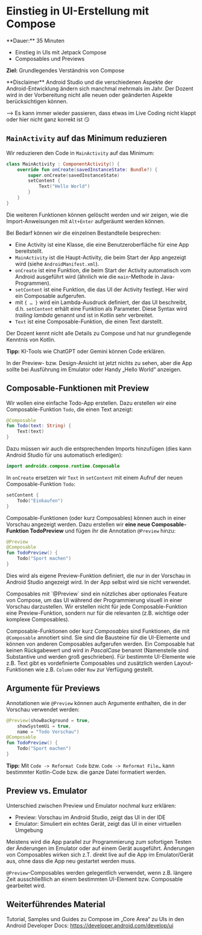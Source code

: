 
# Einstieg in UI-Erstellung mit Compose

<Callout>
  **Dauer:** 35 Minuten 

  - Einstieg in UIs mit Jetpack Compose
  - Composables und Previews

  **Ziel:** Grundlegendes Verständnis von Compose
</Callout>

<Callout type="error" emoji="‼️">
**Disclaimer**
Android Studio und die verschiedenen Aspekte der 
Android-Entwicklung ändern sich manchmal mehrmals im Jahr.
Der Dozent wird in der Vorbereitung nicht alle neuen
oder geänderten Aspekte berücksichtigen können.

&xrarr; Es kann immer wieder passieren, dass etwas im
Live Coding nicht klappt oder hier nicht ganz korrekt ist
😏
</Callout>


## `MainActivity` auf das Minimum reduzieren

Wir reduzieren den Code in `MainActivity` auf das Minimum:

```kotlin filename="MainActivity.kt"
class MainActivity : ComponentActivity() {
    override fun onCreate(savedInstanceState: Bundle?) {
        super.onCreate(savedInstanceState)
        setContent {
            Text("Hello World")
        }
    }
}
```

Die weiteren Funktionen können gelöscht werden und wir zeigen, wie die Import-Anweisungen mit `Alt+Enter` aufgeräumt werden können.

Bei Bedarf können wir die einzelnen Bestandteile besprechen:

- Eine Activity ist eine Klasse, die eine Benutzeroberfläche für eine App bereitstellt.
- `MainActivity` ist die Haupt-Activity, die beim Start der App angezeigt wird (siehe `AndroidManifest.xml`).
- `onCreate` ist eine Funktion, die beim Start der Activity automatisch vom Android ausgeführt wird (ähnlich wie die `main`-Methode in Java-Programmen).
- `setContent` ist eine Funktion, die das UI der Activity festlegt. Hier wird ein Composable aufgerufen.
- mit `{ … }` wird ein Lambda-Ausdruck definiert, der das UI beschreibt, d.h. `setContent` erhält eine Funktion als Parameter. Diese Syntax wird _trailing lambda_ genannt und ist in Kotlin sehr verbreitet. 
- `Text` ist eine Composable-Funktion, die einen Text darstellt.

<Callout>
Der Dozent kennt nicht alle Details zu Compose und hat nur 
grundlegende Kenntnis von Kotlin. 

**Tipp:** KI-Tools wie ChatGPT oder Gemini können Code erklären.
</Callout>

In der Preview- bzw. Design-Ansicht ist jetzt nichts zu sehen, aber 
die App sollte bei Ausführung im Emulator oder Handy „Hello World“ 
anzeigen.


## Composable-Funktionen mit Preview

Wir wollen eine einfache Todo-App erstellen. Dazu erstellen wir 
eine Composable-Funktion `Todo`, die einen Text anzeigt:

```kotlin
@Composable
fun Todo(text: String) {
    Text(text)
}
```

Dazu müssen wir auch die entsprechenden Imports hinzufügen
(dies kann Android Studio für uns automatisch erledigen):

```kotlin
import androidx.compose.runtime.Composable
```

In `onCreate` ersetzen wir `Text` in `setContent` mit einem
Aufruf der neuen Composable-Funktion `Todo`:

```kotlin
setContent {
    Todo("Einkaufen")
}
```

Composable-Funktionen (oder kurz Composables) können auch in einer 
Vorschau angezeigt werden. Dazu erstellen wir **eine neue 
Composable-Funktion TodoPreview** und fügen ihr die Annotation 
`@Preview` hinzu:

```kotlin
@Preview
@Composable
fun TodoPreview() {
    Todo("Sport machen")
}
```

Dies wird als eigene Preview-Funktion definiert, die nur in der 
Vorschau in Android Studio angezeigt wird. In der App selbst wird 
sie nicht verwendet. 

<Callout>
Composables mit `@Preview` sind ein nützliches aber optionales
Feature von Compose, um das UI während der Programmierung visuell
in einer Vorschau darzustellen. Wir erstellen nicht für jede 
Composable-Funktion eine Preview-Funktion, sondern nur für die 
relevanten (z.B. wichtige oder komplexe Composables).
</Callout>

Composable-Funktionen oder kurz _Composables_ sind Funktionen, die mit 
`@Composable` annotiert sind. Sie sind die Bausteine für die UI-Elemente 
und können von anderen Composables aufgerufen werden. 
Ein Composable hat keinen Rückgabewert und wird in _PascalCase_ benannt
(Namensteile sind Substantive und werden groß geschrieben). 
Für bestimmte UI-Elemente wie z.B. Text gibt es vordefinierte Composables 
und zusätzlich werden Layout-Funktionen wie z.B. `Column` oder 
`Row` zur Verfügung gestellt.

## Argumente für Previews 

Annotationen wie `@Preview` können auch Argumente enthalten,
die in der Vorschau verwendet werden:

```kotlin {1-3}
@Preview(showBackground = true,
    showSystemUi = true,
    name = "Todo Vorschau")
@Composable
fun TodoPreview() {
    Todo("Sport machen")
}
```

**Tipp:** Mit `Code -> Reformat Code` bzw. `Code -> Reformat File…` 
kann bestimmter Kotlin-Code bzw. die ganze Datei formatiert werden.

## Preview vs. Emulator

Unterschied zwischen Preview und Emulator nochmal
kurz erklären:

- Preview: Vorschau im Android Studio, zeigt das UI in der IDE
- Emulator: Simuliert ein echtes Gerät, zeigt das UI in einer virtuellen Umgebung

<Callout>
Meistens wird die App parallel zur Programmierung zum 
sofortigen Testen der Änderungen im Emulator oder 
auf einem Gerät ausgeführt. Änderungen von Composables wirken 
sich z.T. direkt live auf die App im Emulator/Gerät aus,
ohne dass die App neu gestartet werden muss.

`@Preview`-Composables werden gelegentlich verwendet,
wenn z.B. längere Zeit ausschließlich an einem bestimmten
UI-Element bzw. Composable gearbeitet wird.
</Callout>

## Weiterführendes Material

Tutorial, Samples und Guides zu Compose im „Core Area“ zu UIs in 
den Android Developer Docs: https://developer.android.com/develop/ui
